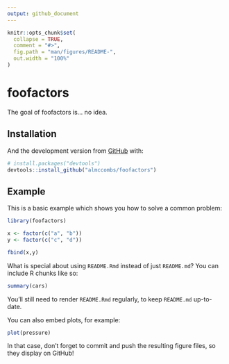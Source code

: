 ```yaml
---
output: github_document
---
```


<!-- README.md is generated from README.Rmd. Please edit that file -->

```r
knitr::opts_chunk$set(
  collapse = TRUE,
  comment = "#>",
  fig.path = "man/figures/README-",
  out.width = "100%"
)
```
# foofactors

<!-- badges: start -->
<!-- badges: end -->

The goal of foofactors is... no idea.

## Installation


And the development version from [GitHub](https://github.com/) with:

``` r
# install.packages("devtools")
devtools::install_github("almccombs/foofactors")
```
## Example

This is a basic example which shows you how to solve a common problem:

```r

library(foofactors)

x <- factor(c("a", "b"))
y <- factor(c("c", "d"))

fbind(x,y)
```

What is special about using `README.Rmd` instead of just `README.md`? You can include R chunks like so:

```r
summary(cars)
```

You'll still need to render `README.Rmd` regularly, to keep `README.md` up-to-date.

You can also embed plots, for example:

```r
plot(pressure)
```

In that case, don't forget to commit and push the resulting figure files, so they display on GitHub!
